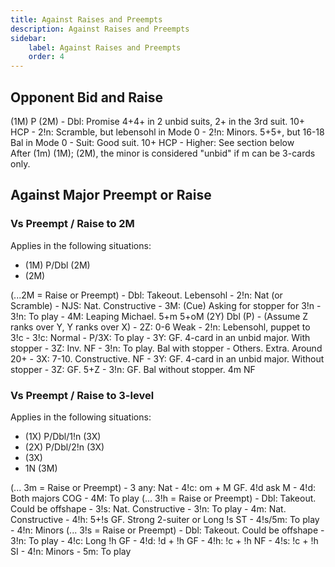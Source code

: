 ```yaml
---
title: Against Raises and Preempts
description: Against Raises and Preempts
sidebar:
    label: Against Raises and Preempts
    order: 4
---
```



## Opponent Bid and Raise

<BiddingTree>
(1M) P (2M)
- Dbl: Promise 4+4+ in 2 unbid suits, 2+ in the 3rd suit. 10+ HCP
    - 2!n: Scramble, but lebensohl in Mode 0
- 2!n: Minors. 5+5+, but 16-18 Bal in Mode 0
- Suit: Good suit. 10+ HCP
- Higher: See section below
</BiddingTree>

<Aside type="note">
After (1m) (1M); (2M), the minor is considered "unbid" if m can be 3-cards only.
</Aside>

## Against Major Preempt or Raise

### Vs Preempt / Raise to 2M

Applies in the following situations:
- (1M) P/Dbl (2M)
- (2M)

<BiddingTree>
(...2M = Raise or Preempt)
- Dbl: Takeout. Lebensohl
- 2!n: Nat (or Scramble)
- NJS: Nat. Constructive
- 3M: (Cue) Asking for stopper for 3!n
- 3!n: To play
- 4M: Leaping Michael. 5+m 5+oM
</BiddingTree>

<BiddingTree>
(2Y) Dbl (P)
- (Assume Z ranks over Y, Y ranks over X)
- 2Z: 0-6 Weak
- 2!n: Lebensohl, puppet to 3!c
    - 3!c: Normal
        - P/3X: To play
        - 3Y: GF. 4-card in an unbid major. With stopper
        - 3Z: Inv. NF
        - 3!n: To play. Bal with stopper
    - Others. Extra. Around 20+
- 3X: 7-10. Constructive. NF
- 3Y: GF. 4-card in an unbid major. Without stopper
- 3Z: GF. 5+Z
- 3!n: GF. Bal without stopper. 4m NF
</BiddingTree>

### Vs Preempt / Raise to 3-level

Applies in the following situations:
- (1X) P/Dbl/1!n (3X)
- (2X) P/Dbl/2!n (3X)
- (3X)
- 1N (3M)

<BiddingTree>
(... 3m = Raise or Preempt)
- 3 any: Nat
- 4!c: om + M GF. 4!d ask M
- 4!d: Both majors COG
- 4M: To play
</BiddingTree>

<BiddingTree>
(... 3!h = Raise or Preempt)
- Dbl: Takeout. Could be offshape
- 3!s: Nat. Constructive
- 3!n: To play
- 4m: Nat. Constructive
- 4!h: 5+!s GF. Strong 2-suiter or Long !s ST
- 4!s/5m: To play
- 4!n: Minors
</BiddingTree>

<BiddingTree>
(... 3!s = Raise or Preempt)
- Dbl: Takeout. Could be offshape
- 3!n: To play
- 4!c: Long !h GF
- 4!d: !d + !h GF
- 4!h: !c + !h NF
- 4!s: !c + !h SI
- 4!n: Minors
- 5m: To play
</BiddingTree>
